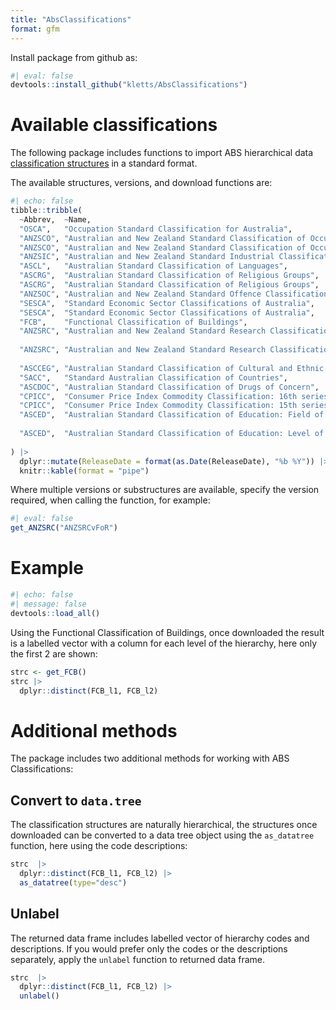 ```yaml
---
title: "AbsClassifications"
format: gfm
---
```


Install package from github as: 

```r
#| eval: false
devtools::install_github("kletts/AbsClassifications")
```

# Available classifications

The following package includes functions to import ABS hierarchical data [classification structures](https://www.abs.gov.au/statistics/classifications)
in a standard format.

The available structures, versions, and download functions are:

```r
#| echo: false
tibble::tribble(
  ~Abbrev,  ~Name,                                                              ~ReleaseDate, ~Version, ~Function,
  "OSCA",   "Occupation Standard Classification for Australia",                 "2024-12-06", "",            "get_OSCA",
  "ANZSCO", "Australian and New Zealand Standard Classification of Occupation", "2022-11-22", "ANZSCOv2022", "get_ANZSCO",
  "ANZSCO", "Australian and New Zealand Standard Classification of Occupation", "2021-11-23", "ANZSCOv2021", "get_ANZSCO",
  "ANZSIC", "Australian and New Zealand Standard Industrial Classification",    "2013-06-26", "",            "get_ANZSIC",
  "ASCL",   "Australian Standard Classification of Languages",                  "2025-03-25", "",            "get_ASCL",
  "ASCRG",  "Australian Standard Classification of Religious Groups",           "2024-03-26", "ASCRGv2024",  "get_ASCRG",
  "ASCRG",  "Australian Standard Classification of Religious Groups",           "2016-07-18", "ASCRGv2016",  "get_ASCRG",
  "ANZSOC", "Australian and New Zealand Standard Offence Classification",       "2023-11-30", "",            "get_ANZSOC",
  "SESCA",  "Standard Economic Sector Classifications of Australia",            "2021-12-03", "SISCAv2021",  "get_SESCA",
  "SESCA",  "Standard Economic Sector Classifications of Australia",            "2008-03-31", "SISCAv2008",  "get_SESCA",
  "FCB",    "Functional Classification of Buildings",                           "2021-01-21", "",            "get_FCB",
  "ANZSRC", "Australian and New Zealand Standard Research Classification: Field of Research",
                                                                                "2020-06-30", "ANZSRCvFoR", "get_ANZSRC",
  "ANZSRC", "Australian and New Zealand Standard Research Classification: Socio-Economic Objectives",
                                                                                "2020-06-30", "ANZSRCvSEO", "get_ANZSRC",
  "ASCCEG", "Australian Standard Classification of Cultural and Ethnic Groups", "2019-12-18", "",           "get_ASCCEG",
  "SACC",   "Standard Australian Classification of Countries",                  "2016-06-27", "",           "get_SACC",
  "ASCDOC", "Australian Standard Classification of Drugs of Concern",           "2011-07-06", "",           "get_ASCDOC",
  "CPICC",  "Consumer Price Index Commodity Classification: 16th series",       "2011-07-04", "CPICCv16",   "get_CPICC",
  "CPICC",  "Consumer Price Index Commodity Classification: 15th series",       "2011-07-04", "CPICCv15",   "get_CPICC",
  "ASCED",  "Australian Standard Classification of Education: Field of Education",
                                                                                "2001-08-22", "ASCEDvField", "get_ASCED",
  "ASCED",  "Australian Standard Classification of Education: Level of Education",
                                                                                "2001-08-22", "ASCEDvLevel", "get_ASCED",
) |> 
  dplyr::mutate(ReleaseDate = format(as.Date(ReleaseDate), "%b %Y")) |> 
  knitr::kable(format = "pipe") 
```

Where multiple versions or substructures are available, specify the version required, when calling the function, for example: 

```r
#| eval: false
get_ANZSRC("ANZSRCvFoR")
```

# Example 

```r
#| echo: false
#| message: false
devtools::load_all()
```

Using the Functional Classification of Buildings, once downloaded the result is a labelled vector with a column for each level of the hierarchy, here only the first 2 are shown: 

```r
strc <- get_FCB()
strc |> 
  dplyr::distinct(FCB_l1, FCB_l2) 
```

# Additional methods

The package includes two additional methods for working with ABS Classifications: 

## Convert to `data.tree`

The classification structures are naturally hierarchical, the structures once downloaded can be converted to a data tree object using the `as_datatree` function, here using the code descriptions:  

```r
strc  |> 
  dplyr::distinct(FCB_l1, FCB_l2) |> 
  as_datatree(type="desc")
```

## Unlabel

The returned data frame includes labelled vector of hierarchy codes and descriptions. If you would prefer only the codes or the descriptions separately, apply the `unlabel` function to returned data frame. 

```r
strc  |> 
  dplyr::distinct(FCB_l1, FCB_l2) |> 
  unlabel()
```





